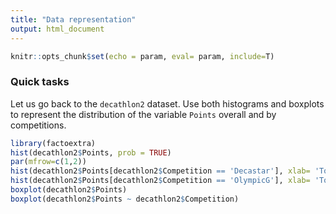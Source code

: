 ```yaml
---
title: "Data representation"
output: html_document
---
```


```r
knitr::opts_chunk$set(echo = param, eval= param, include=T)
```

### Quick tasks

Let us go back to the `decathlon2` dataset. Use both histograms and boxplots to represent the distribution of the variable `Points` overall and by competitions.

```r
library(factoextra)
hist(decathlon2$Points, prob = TRUE)
par(mfrow=c(1,2))
hist(decathlon2$Points[decathlon2$Competition == 'Decastar'], xlab= 'Total Points', main = 'Histogram Total points at Decastar')
hist(decathlon2$Points[decathlon2$Competition == 'OlympicG'], xlab= 'Total Points', main = 'Histogram Total points at Olympic Games')
boxplot(decathlon2$Points)
boxplot(decathlon2$Points ~ decathlon2$Competition)
```
